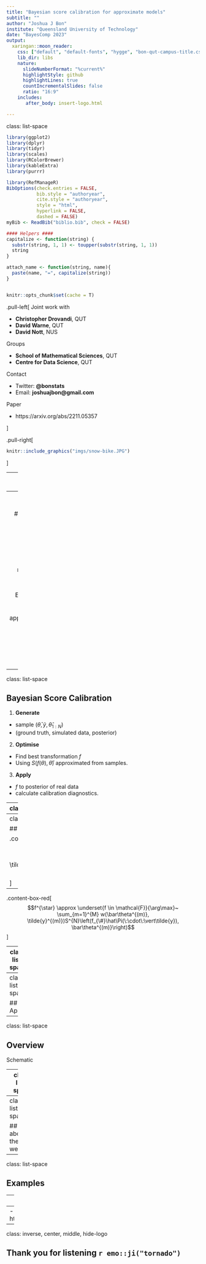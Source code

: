 ```yaml
---
title: "Bayesian score calibration for approximate models"
subtitle: ""
author: "Joshua J Bon"
institute: "Queensland University of Technology"
date: "BayesComp 2023"
output:
  xaringan::moon_reader:
    css: ["default", "default-fonts", "hygge", "bon-qut-campus-title.css"] #css: ["default", "default-fonts", "hygge"] #
    lib_dir: libs
    nature:
      slideNumberFormat: "%current%"
      highlightStyle: github
      highlightLines: true
      countIncrementalSlides: false
      ratio: "16:9"
    includes:
       after_body: insert-logo.html

---
```

class: list-space

```r
library(ggplot2)
library(dplyr)
library(tidyr)
library(scales)
library(RColorBrewer)
library(kableExtra)
library(purrr)

library(RefManageR)
BibOptions(check.entries = FALSE,
           bib.style = "authoryear",
           cite.style = "authoryear",
           style = "html",
           hyperlink = FALSE,
           dashed = FALSE)
myBib <- ReadBib("biblio.bib", check = FALSE)

#### Helpers ####
capitalize <- function(string) {
  substr(string, 1, 1) <- toupper(substr(string, 1, 1))
  string
}

attach_name <- function(string, name){
  paste(name, "=", capitalize(string))
}


knitr::opts_chunk$set(cache = T)


```
<style>

.list-space li {
padding: 0.25cm;
}

.list-nobullet li {
  list-style-type:none;
}

</style>

.pull-left[
Joint work with 

- **Christopher Drovandi**, QUT
- **David Warne**, QUT
- **David Nott**, NUS


Groups

- **School of Mathematical Sciences**, QUT
- **Centre for Data Science**, QUT

Contact

- Twitter: **@bonstats**
- Email: **joshuajbon@gmail.com**

Paper

- https://arxiv.org/abs/2211.05357

]

.pull-right[

```r
knitr::include_graphics("imgs/snow-bike.JPG")
```


]

---
class: list-space

## Motivation: Approximate models and approximate inference

- Likelihood approximations
  - Limiting distributions
  - Whittle likelihood
  - Model simplification (e.g. SDE -> ODE)
  - Linear noise approximation
- Posterior approximations
  - Laplace
  - Variational inference
  - Unadjusted Langevin
  - ABC
  - IS
  - MCMC (MH, MALA, HMC)

---
class: list-space

## Motivation

Plots, systematic error in approximate posterior (at least in a region of the parameter space)

Examples: VI, asymptotic likelihood approximations are biased, inexact numerical schemes, approximate inference

---
class: list-space

## Bayesian Score Calibration

1. **Generate**
  - sample $(\bar\theta, \tilde{y}, \hat{\theta}_{1:N})$ 
  - (ground truth, simulated data, posterior)

2. **Optimise**
  - Find best transformation $f$
  - Using $S(f(\theta),\bar\theta)$ approximated from samples.

3. **Apply**
  - $f$ to posterior of real data
  - calculate calibration diagnostics.

---
class: list-space

## Generate

.content-box-blue[
$$
\bar\theta^{(m)} \sim \bar\Pi \quad \longrightarrow \quad \tilde{y}^{(m)} \sim P(
\:\cdot\;\vert~\bar\theta^{(m)} ) \quad \longrightarrow \quad \hat\theta^{(m)}_{1:N} \sim \hat{\Pi}(\;\cdot\;\vert \tilde{y}^{(m)})
$$
]

---
class: list-space

## Optimise

.content-box-blue[
$$
f^{\star} = \underset{f \in \mathcal{F}}{\arg\max}~ \mathbb{E}\left[w(\bar\theta, \tilde{y})S\left(f_{\#}\hat\Pi(\:\cdot\:\vert\tilde{y}), \bar\theta\right) \right]
$$
]

--

.content-box-red[
$$f^{\star} \approx \underset{f \in \mathcal{F}}{\arg\max}~ \sum_{m=1}^{M} w(\bar\theta^{(m)}, \tilde{y}^{(m)})S^{N}\left(f_{\#}\hat\Pi(\:\cdot\:\vert\tilde{y}), \bar\theta^{(m)}\right)$$
]

---
class: list-space

## Energy score and approximation

---
class: list-space

## Apply
<!-- show theory then samples -->

---
class: list-space

## Overview

Schematic

---
class: list-space

## Theoretical justification of optimisation


---
class: list-space

## What about the weights?


---
class: list-space

## Examples

---
class: list-space

## Conclusions



--
- arXiv: https://arxiv.org/abs/2211.05357

---
class: inverse, center, middle, hide-logo

## Thank you for listening `r emo::ji("tornado")`
